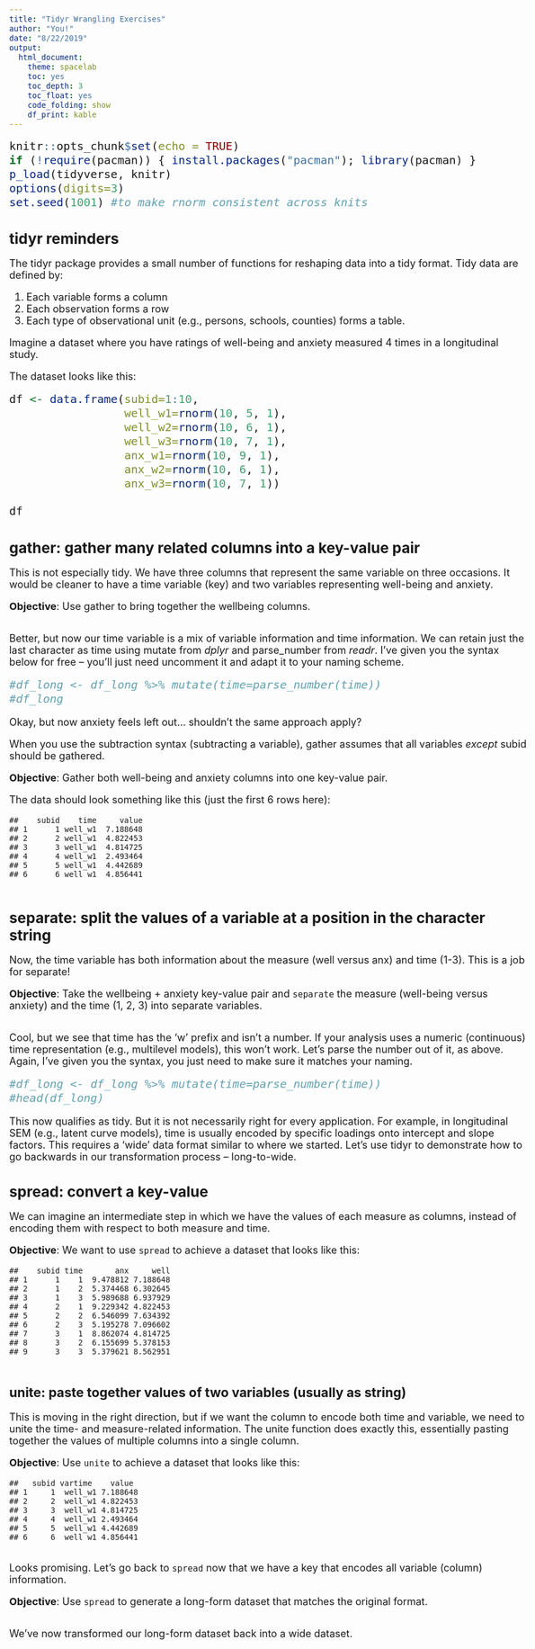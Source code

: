 ```yaml
---
title: "Tidyr Wrangling Exercises"
author: "You!"
date: "8/22/2019"
output:
  html_document:
    theme: spacelab
    toc: yes
    toc_depth: 3
    toc_float: yes
    code_folding: show
    df_print: kable
---
```

<style type="text/css">
body{ font-size: 18px; max-width: 1600px; margin: auto; padding: 1em; }
code.r{ font-size: 20px; }
pre { font-size: 16px; }
h1 { font-size: 26px; }
h2 { font-size: 23px; }
h3 { font-size: 20px; }
</style>

```r
knitr::opts_chunk$set(echo = TRUE)
if (!require(pacman)) { install.packages("pacman"); library(pacman) }
p_load(tidyverse, knitr)
options(digits=3)
set.seed(1001) #to make rnorm consistent across knits
```

# tidyr reminders

The tidyr package provides a small number of functions for reshaping data into a tidy format. Tidy data are defined by:

1. Each variable forms a column
2. Each observation forms a row
3. Each type of observational unit (e.g., persons, schools, counties) forms a table.

Imagine a dataset where you have ratings of well-being and anxiety measured 4 times in a longitudinal study.

The dataset looks like this:

```r
df <- data.frame(subid=1:10, 
                 well_w1=rnorm(10, 5, 1), 
                 well_w2=rnorm(10, 6, 1), 
                 well_w3=rnorm(10, 7, 1),
                 anx_w1=rnorm(10, 9, 1), 
                 anx_w2=rnorm(10, 6, 1), 
                 anx_w3=rnorm(10, 7, 1))

df
```

# gather: gather many related columns into a key-value pair

This is not especially tidy. We have three columns that represent the same variable on three occasions. It would be cleaner to have a time variable (key) and two variables representing well-being and anxiety.

**Objective**: Use gather to bring together the wellbeing columns.

```r
```

Better, but now our time variable is a mix of variable information and time information. We can retain just the last character as time using mutate from *dplyr* and parse_number from *readr*. I've given you the syntax below for free -- you'll just need uncomment it and adapt it to your naming scheme.

```r
#df_long <- df_long %>% mutate(time=parse_number(time))
#df_long
```

Okay, but now anxiety feels left out... shouldn't the same approach apply?

When you use the subtraction syntax (subtracting a variable), gather assumes that all variables *except* subid should be gathered.

**Objective**: Gather both well-being and anxiety columns into one key-value pair.

The data should look something like this (just the first 6 rows here):

```
##    subid    time     value
## 1      1 well_w1  7.188648
## 2      2 well_w1  4.822453
## 3      3 well_w1  4.814725
## 4      4 well_w1  2.493464
## 5      5 well_w1  4.442689
## 6      6 well_w1  4.856441
```

```r
```

# separate: split the values of a variable at a position in the character string

Now, the time variable has both information about the measure (well versus anx) and time (1-3). This is a job for separate!

**Objective**: Take the wellbeing + anxiety key-value pair and `separate` the measure (well-being versus anxiety) and the time (1, 2, 3) into separate variables.

```r
```

Cool, but we see that time has the 'w' prefix and isn't a number. If your analysis uses a numeric (continuous) time representation (e.g., multilevel models), this won't work. Let's parse the number out of it, as above. Again, I've given you the syntax, you just need to make sure it matches your naming.

```r
#df_long <- df_long %>% mutate(time=parse_number(time))
#head(df_long)
```

This now qualifies as tidy. But it is not necessarily right for every application. For example, in longitudinal SEM (e.g., latent curve models), time is usually encoded by specific loadings onto intercept and slope factors. This requires a 'wide' data format similar to where we started. Let's use tidyr to demonstrate how to go backwards in our transformation process -- long-to-wide.

# spread: convert a key-value 

We can imagine an intermediate step in which we have the values of each measure as columns, instead of encoding them with respect to both measure and time.

**Objective**: We want to use `spread` to achieve a dataset that looks like this:

```
##    subid time       anx     well
## 1      1    1  9.478812 7.188648
## 2      1    2  5.374468 6.302645
## 3      1    3  5.989688 6.937929
## 4      2    1  9.229342 4.822453
## 5      2    2  6.546099 7.634392
## 6      2    3  5.195278 7.096602
## 7      3    1  8.862074 4.814725
## 8      3    2  6.155699 5.378153
## 9      3    3  5.379621 8.562951
```

```r
```

## unite: paste together values of two variables (usually as string)

This is moving in the right direction, but if we want the column to encode both time and variable, we need to unite the time- and measure-related information. The unite function does exactly this, essentially pasting together the values of multiple columns into a single column.

**Objective**: Use `unite` to achieve a dataset that looks like this:

```
##   subid vartime    value
## 1     1  well_w1 7.188648
## 2     2  well_w1 4.822453
## 3     3  well_w1 4.814725
## 4     4  well_w1 2.493464
## 5     5  well_w1 4.442689
## 6     6  well_w1 4.856441
```

```r
```

Looks promising. Let's go back to `spread` now that we have a key that encodes all variable (column) information.

**Objective**: Use `spread` to generate a long-form dataset that matches the original format.

```r
```

We've now transformed our long-form dataset back into a wide dataset.



